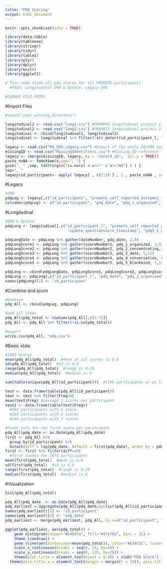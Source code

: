 ```yaml
---
title: "PDQ Scoring"
output: html_document
---
```


```r
knitr::opts_chunk$set(echo = TRUE)
```
```r
library(data.table)
library(tableone)
library(stringr)
library(tidyr)
library(table1)
library(plyr)
library(dplyr)
library(knitr)
library(ggplot2)

# This code finds all pdq scores for all PROMOTE participants
  #PDQ5: Longitudinal SRO & Update, Legacy SRO

#CHANGE FILE PATHS

```

#Import Files
```r
#setwd("your_working_directory")

longitudinal1 <- read.csv("long1.csv") #PROMOTE longitudinal project 1
longitudinal2 <- read.csv("long2.csv") #PROMOTE longitudinal project 2
longitudinal <- rbind(longitudinal1, longitudinal2)
longitudinal <- longitudinal %>% filter(!str_detect(id_participant_l, "_x"))

legacy <- read.csv("PQ_SRO_Legacy.csv") #Export of the whole PQ/SRO Legacy project
missingID <- read.csv("MissingIdentifiers.csv") #Missing ID reference file
legacy <- (merge(missingID, legacy, by = 'record_id',  all.y = TRUE))
paste_noNA <- function(x,sep=", ") {
gsub(", " ,sep, toString(x[!is.na(x) & x!="" & x!="NA"] ) ) }
sep=", "
legacy$id_participant<- apply( legacy[ , c(2:3) ] , 1 , paste_noNA , sep=sep)


```

#Legacy
```r
#SRO
pdqLeg <- legacy[,c("id_participant", "promote_self_reported_outcomes_timestamp", "pdq5_1_organized", "pdq5_2_concentrating", "pdq5_3_date", "pdq5_4_conversation", "pdq5_5_blankmind")]
colnames(pdqLeg) <- c("id_participant", "pdq_date", "pdq_1_organized", "pdq_2_concentrating", "pdq_3_date", "pdq_4_conversation", "pdq_5_blankmind")

```

#Longitudinal
```r
#SRO & Update
pdqLong <- longitudinal[,c("id_participant_l", "promote_self_reported_outcomes_timestamp", "pdq5_1_organized", "pdq5_2_concentrating", "pdq5_3_date", "pdq5_4_conversation", "pdq5_5_blankmind",
                            "update_questionnaire_timestamp", "pdq5_1_organized_b747e2", "pdq5_2_concentrating_3f2457", "pdq5_3_date_f5793d", "pdq5_4_conversation_7e12b5", "pdq5_5_blankmind_029399")]

pdqLongDate <- pdqLong %>% gather(dateNumber, pdq_date, 2,8)
pdqLongScore1 <- pdqLong %>% gather(scoreNumber1, pdq_1_organized, 3,9)
pdqLongScore2 <- pdqLong %>% gather(scoreNumber2, pdq_2_concentrating, 4,10)
pdqLongScore3 <- pdqLong %>% gather(scoreNumber3, pdq_3_date, 5,11)
pdqLongScore4 <- pdqLong %>% gather(scoreNumber4, pdq_4_conversation, 6,12)
pdqLongScore5 <- pdqLong %>% gather(scoreNumber5, pdq_5_blankmind, 7,13)

pdqLong <- cbind(pdqLongDate, pdqLongScore1, pdqLongScore2, pdqLongScore3, pdqLongScore4, pdqLongScore5)
pdqLong <- pdqLong[,c("id_participant_l", "pdq_date", "pdq_1_organized", "pdq_2_concentrating", "pdq_3_date", "pdq_4_conversation", "pdq_5_blankmind")]
names(pdqLong)[1] <- 'id_participant'

```

#Combine and score
```r
#Combine
pdq_All <- rbind(pdqLeg, pdqLong)

#add all items
pdq_All$pdq_total <- rowSums(pdq_All[,c(3:7)])
pdq_All <- pdq_All %>% filter(!is.na(pdq_total))

#export
write.csv(pdq_All, "pdq.csv")

```

#Basic stats
```r
#2383 scores
mean(pdq_All$pdq_total)  #mean of all scores is 6.8
sd(pdq_All$pdq_total)  #sd is 4.8
range(pdq_All$pdq_total)  #range is 0-20
median(pdq_All$pdq_total)  #median is 6

sum(table(unique(pdq_All$id_participant)))  #1196 participants w/ at least 1 score

test <- data.frame(table(pdq_All$id_participant))
test <- test %>% filter(Freq>0)
mean(test$Freq) #average 2 scores per participant
test2 <- data.frame(table(test$Freq))
  #603 participants with 1 score
  #264 participants with 2 scores
  #144 participants with 3 scores

#finds info for the first score per participant
pdq_All$pdq_date <- as.Date(pdq_All$pdq_date)
first <- pdq_All %>%
  group_by(id_participant) %>%
  mutate(diff = lag(pdq_date, default = first(pdq_date), order_by = pdq_date) - pdq_date)
first <- first %>% filter(diff==0)
  #first scores for 1074 participants
mean(first$pdq_total)  #mean is 6.9
sd(first$pdq_total)  #sd is 4.8
range(first$pdq_total)  #range is 0-20
median(first$pdq_total)  #median is 6

```

#Visualization
```r
hist(pdq_All$pdq_total)

pdq_All$pdq_date  <- as.Date(pdq_All$pdq_date)
pdq_earliest = aggregate(pdq_All$pdq_date,by=list(pdq_All$id_participant),min)
names(pdq_earliest)[1] <- 'id_participant'
names(pdq_earliest)[2] <- 'pdq_date'
pdq_earliest <- merge(pdq_earliest, pdq_All, by.x=c("id_participant", "pdq_date"), by.y=c("id_participant", "pdq_date"), all.x = TRUE)

ggplot(pdq_earliest, aes(pdq_total)) +
    geom_histogram(colour="#14937a", fill="#17a78a", bins = 21) +
    theme_linedraw() +
    geom_vline(aes(xintercept=mean(pdq_total)), color="#E74C3C", linetype="dashed", size=.5) +
    scale_x_continuous(breaks = seq(0, 20, by=4)) +
    scale_y_continuous(breaks = seq(0, 120, by=20)) +
    theme(plot.title = element_text(hjust = 0.5)) + xlab("PDQ Score") + ylab("Number of Participants") + 
  theme(axis.title.x = element_text(margin = margin(t = 15)), axis.title.y = element_text(margin = margin(r=15)))

```

